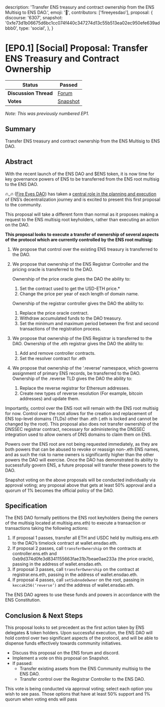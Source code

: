   description:
    'Transfer ENS treasury and contract ownership from the ENS Multisig to ENS DAO.',
  emoji: '📘',
  contributors: ['fireeyesdao'],
  proposal: {
    discourse: '6307',
    snapshot:
      '0xfe73d1b06675d6bc1cc074f440c347274d13c55b513ea02ec950efe639adbbb0',
    type: 'social',
  },
}

# [EP0.1] [Social] Proposal: Transfer ENS Treasury and Contract Ownership

| **Status**            | Passed                                                                                                                 |
| --------------------- | ---------------------------------------------------------------------------------------------------------------------- |
| **Discussion Thread** | [Forum](https://discuss.ens.domains/t/6307)                                                                            |
| **Votes**             | [Snapshot](https://snapshot.org/#/ens.eth/proposal/0xfe73d1b06675d6bc1cc074f440c347274d13c55b513ea02ec950efe639adbbb0) |

_Note: This was previously numbered EP1._

## Summary

Transfer ENS treasury and contract ownership from the ENS Multisig to ENS DAO.

## Abstract

With the recent launch of the ENS DAO and $ENS token, it is now time for key governance powers of ENS to be transferred from the ENS root multisig to the ENS DAO.

🔥_🔥 ([Fire Eyes DAO](https://fireeyes.xyz)) has taken a [central role in the planning and execution](https://mirror.xyz/james.eth/XkOIGh8xu_bF2cQV4QZkKxoN0o1OuNoEb3o-Nzjdo3I) of ENS’s decentralization journey and is excited to present this first proposal to the community.

This proposal will take a different form than normal as it proposes making a request to the ENS multisig root keyholders, rather than executing an action on the DAO.

**This proposal looks to execute a transfer of ownership of several aspects of the protocol which are currently controlled by the ENS root multisig:**

1. We propose that control over the existing ENS treasury is transferred to the DAO.
2. We propose that ownership of the ENS Registrar Controller and the pricing oracle is transferred to the DAO.

   Ownership of the price oracle gives the DAO the ability to:

   1. Set the contract used to get the USD-ETH price.\*
   2. Change the price per year of each length of domain name.

   Ownership of the registrar controller gives the DAO the ability to:

   1. Replace the price oracle contract.
   2. Withdraw accumulated funds to the DAO treasury.
   3. Set the minimum and maximum period between the first and second transactions of the registration process.

3. We propose that ownership of the ENS Registrar is transferred to the DAO. Ownership of the .eth registrar gives the DAO the ability to:

   1. Add and remove controller contracts.
   2. Set the resolver contract for .eth

4. We propose that ownership of the ‘.reverse’ namespace, which governs assignment of primary ENS records, be transferred to the DAO. Ownership of the .reverse TLD gives the DAO the ability to:
   1. Replace the reverse registrar for Ethereum addresses.
   2. Create new types of reverse resolution (For example, bitcoin addresses) and update them.

Importantly, control over the ENS root will remain with the ENS root multisig for now. Control over the root allows for the creation and replacement of ENS top-level domains (TLDs) other than .eth (.eth is locked and cannot be changed by the root). This proposal also does not transfer ownership of the DNSSEC registrar contract, necessary for administering the DNSSEC integration used to allow owners of DNS domains to claim them on ENS.

Powers over the ENS root are not being requested immediately, as they are both powers that can be abused to revoke or reassign non-.eth ENS names, and as such the risk to name owners is significantly higher than the other powers the DAO will exercise. Once the DAO has demonstrated its ability to sucsessfully govern ENS, a future proposal will transfer these powers to the DAO.

Snapshot voting on the above proposals will be conducted individually via approval voting; any proposal above that gets at least 50% approval and a quorum of 1% becomes the official policy of the DAO.

## Specification

The ENS DAO formally petitions the ENS root keyholders (being the owners of the multisig located at multisig.ens.eth) to execute a transaction or transactions taking the following actions:

1. If proposal 1 passes, transfer all ETH and USDC held by multisig.ens.eth to the DAO’s timelock contract at wallet.ensdao.eth.
2. If proposal 2 passes, call `transferOwnership` on the contracts at controller.ens.eth and 0xb9d374d0fe3d8341155663fae31b7beae0ae233a (the price oracle), passing in the address of wallet.ensdao.eth.
3. If proposal 3 passes, call `transferOwnership` on the contract at registrar.ens.eth, passing in the address of wallet.ensdao.eth.
4. If proposal 4 passes, call `setSubnodeOwner` on the root, passing in `keccak256(‘reverse’)` and the address of wallet.ensdao.eth.

The ENS DAO agrees to use these funds and powers in accordance with the ENS Constitution.

## Conclusion & Next Steps

This proposal looks to set precedent as the first action taken by ENS delegates & token holders. Upon successful execution, the ENS DAO will hold control over two significant aspects of the protocol, and will be able to dispense funds effectively towards community initiatives.

- Discuss this proposal on the ENS forum and discord.
- Implement a vote on this proposal on Snapshot.
- If passed:
  - Transfer existing assets from the ENS Community multisig to the ENS DAO.
  - Transfer control over the Registrar Controller to the ENS DAO.

This vote is being conducted via approval voting; select each option you wish to see pass. Those options that have at least 50% support and 1% quorum when voting ends will pass

